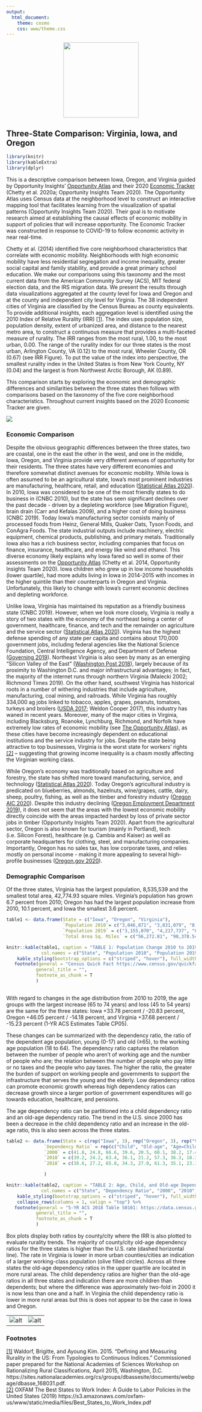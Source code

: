 ```yaml
---
output: 
  html_document:
    theme: cosmo
    css: www/theme.css
---
```

<center>
<a href = https://datascienceforthepublicgood.com/economic-mobility>
<img src="www/AEMLogoGatesColorsBlack-11.png" width="200">
</a>
</center>
## Three-State Comparison: Virginia, Iowa, and Oregon

```r
library(knitr)
library(kableExtra)
library(dplyr)
```


This is a descriptive comparison between Iowa, Oregon, and Virginia guided by Opportunity Insights’ [Opportunity Atlas](https://opportunityatlas.org/) and their 2020 [Economic Tracker](https://tracktherecovery.org/) (Chetty et al. 2020a; Opportunity Insights Team 2020). The Opportunity Atlas uses Census data at the neighborhood level to construct an interactive mapping tool that facilitates learning from the visualization of spatial patterns (Opportunity Insights Team 2020). Their goal is to motivate research aimed at establishing the causal effects of economic mobility in support of policies that will increase opportunity. The Economic Tracker was constructed in response to COVID-19 to follow economic activity in near real-time.

Chetty et al. (2014) identified five core neighborhood characteristics that correlate with economic mobility. Neighborhoods with high economic mobility have less residential segregation and income inequality, greater social capital and family stability, and provide a great primary school education. We make our comparisons using this taxonomy and the most current data from the American Community Survey (ACS), MIT federal election data, and the IRS migration data. We present the results through data visualizations aggregated at the county level for Iowa and Oregon and at the county and independent city level for Virginia. The 38 independent cities of Virginia are classified by the Census Bureau as county equivalents. To provide additional insights, each aggregation level is identified using the 2010 Index of Relative Rurality (IRR) <span id="ref1a">[[1]](#ref1)</span>. The index uses population size, population density, extent of urbanized area, and distance to the nearest metro area, to construct a continuous measure that provides a multi-faceted measure of rurality. The IRR ranges from the most rural, 1.00, to the most urban, 0.00. The range of the rurality index for our three states is the most urban, Arlington County, VA (0.12) to the most rural, Wheeler County, OR (0.67) (see IRR Figure). To put the value of the index into perspective, the smallest rurality index in the United States is from New York County, NY (0.04) and the largest is from Northwest Arctic Borough, AK (0.89).

This comparison starts by exploring the economic and demographic differences and similarities between the three states then follows with comparisons based on the taxonomy of the five core neighborhood characteristics. Throughout current insights based on the 2020 Economic Tracker are given.

![](www/fig1_copy.png)

### Economic Comparison

Despite the obvious geographic differences between the three states, two are coastal, one in the east the other in the west, and one in the middle, Iowa, Oregon, and Virginia provide very different avenues of opportunity for their residents. The three states have very different economies and therefore somewhat distinct avenues for economic mobility. While Iowa is often assumed to be an agricultural state, Iowa’s most prominent industries are manufacturing, healthcare, retail, and education ([Statistical Atlas 2020](https://statisticalatlas.com/state/Oregon/Industries)). In 2010, Iowa was considered to be one of the most friendly states to do business in (CNBC 2010), but the state has seen significant declines over the past decade - driven by a depleting workforce (see Migration Figure), brain drain (Carr and Kefalas 2009), and a higher cost of doing business (CNBC 2019). Today Iowa’s manufacturing sector consists mainly of processed foods from Heinz, General Mills, Quaker Oats, Tyson Foods, and ConAgra Foods. The state industrial outputs include machinery, electric equipment, chemical products, publishing, and primary metals. Traditionally Iowa also has a rich business sector, including companies that focus on finance, insurance, healthcare, and energy like wind and ethanol. This diverse economy likely explains why Iowa fared so well in some of their assessments on the [Opportunity Atlas](https://www.opportunityatlas.org/) (Chetty et al. 2014, Opportunity Insights Team 2020). Iowa children who grew up in low income households (lower quartile), had more adults living in Iowa in 2014-2015 with incomes in the higher quintile than their counterparts in Oregon and Virginia. Unfortunately, this likely to change with Iowa’s current economic declines and depleting workforce.

Unlike Iowa, Virginia has maintained its reputation as a friendly business state (CNBC 2019). However, when we look more closely, Virginia is really a story of two states with the economy of the northeast being a center of government, healthcare, finance, and tech and the remainder on agriculture and the service sector ([Statistical Atlas 2020](https://statisticalatlas.com/state/Oregon/Industries)). Virginia has the highest defense spending of any state per capita and contains about 170,000 government jobs, including federal agencies like the National Science Foundation, Central Intelligence Agency, and Department of Defense ([Governing 2019](https://www.governing.com/gov-data/federal-employees-workforce-numbers-by-state.html)). Northeast Virginia is also seen by many as an emerging “Silicon Valley of the East” ([Washington Post 2018](https://www.washingtonpost.com/news/business/wp/2018/06/22/feature/forget-silicon-valley-the-dulles-tech-corridor-is-cultivating-companies-that-break-the-mold/)), largely because of its proximity to Washington D.C. and major infrastructural advantages; in fact, the majority of the internet runs through northern Virginia (Malecki 2002; Richmond Times 2019). On the other hand, southwest Virginia has historical roots in a number of withering industries that include agriculture, manufacturing, coal mining, and railroads. While Virginia has roughly 334,000 ag jobs linked to tobacco, apples, grapes, peanuts, tomatoes, turkeys and broilers ([USDA 2017](https://www.nass.usda.gov/Statistics_by_State/Virginia/); Weldon Cooper 2017), this industry has waned in recent years. Moreover, many of the major cities in Virginia, including Blacksburg, Roanoke, Lynchburg, Richmond, and Norfolk have extremely low rates of economic mobility (see [The Opportunity Atlas](https://www.opportunityatlas.org/)), as these cities have become increasingly dependent on educational institutions and the service industry for jobs. Despite the state being attractive to top businesses, Virginia is the worst state for workers’ rights <span id="ref2a">[[2]](#ref2)</span> – suggesting that growing income inequality is a chasm mostly affecting the Virginian working class.

While Oregon’s economy was traditionally based on agriculture and forestry, the state has shifted more toward manufacturing, service, and technology ([Statistical Atlas 2020](https://statisticalatlas.com/state/Oregon/Industries)). Today Oregon’s agricultural industry is predicated on blueberries, almonds, hazelnuts, wine/grapes, cattle, dairy, sheep, poultry, fishing, as well as the timber and forestry industry ([Oregon AIC 2020](https://oregonaitc.org/resources/oregon-resources/oregon-map/)). Despite this industry declining ([Oregon Employment Department 2019](https://www.qualityinfo.org/-/oregon-s-forestry-and-logging-industry-from-planting-to-harvest)), it does not seem that the areas with the lowest economic mobility directly coincide with the areas impacted hardest by loss of private sector jobs in timber (Opportunity Insights Team 2020). Apart from the agricultural sector, Oregon is also known for tourism (mainly in Portland), tech (i.e. Silicon Forest), healthcare (e.g. Cambia and Kaiser) as well as corporate headquarters for clothing, steel, and manufacturing companies. Importantly, Oregon has no sales tax, has low corporate taxes, and relies mostly on personal income - making it more appealing to several high-profile businesses ([Oregon.gov 2020](https://www.oregon.gov/dor/pages/sales-tax.aspx)).

### Demographic Comparison

Of the three states, Virginia has the largest population, 8,535,539 and the smallest total area, 42,774.93 square miles. Virginia’s population has grown 6.7 percent from 2010; Oregon has had the largest population increase from 2010, 10.1 percent, and Iowa the smallest 3.6 percent.

```r
table1 <- data.frame(State = c("Iowa", "Oregon", "Virginia"), 
                     `Population 2010`= c("3,046,871", "3,831,079", "8,001,049"), 
                     `Population 2019` = c("3,155,070", "4,217,737", "8,535,519"), 
                     `Total Area Sq. Miles` = c("56,272.81", "98,378.54", "42,774.93"))

knitr::kable(table1, caption = "TABLE 1: Population Change 2010 to 2019", 
             col.names = c("State", "Population 2010", "Population 2019", "Total Area Sq. Miles")) %>%
    kable_styling(bootstrap_options = c("striped", "hover"), full_width = F, position = "center") %>%
   footnote(general = "Census Quick Fact https://www.census.gov/quickfacts/fact/table/IA,VA,OR/RHI12521",
           general_title = "",
           footnote_as_chunk = T
           )
  

```


With regard to changes in the age distribution from 2010 to 2019, the age groups with the largest increase (65 to 74 years) and loss (45 to 54 years) are the same for the three states: Iowa +33.78 percent / -20.83 percent, Oregon +46.05 percent / -14.18 percent, and Virginia +37.68 percent / -15.23 percent (1-YR ACS Estimates Table CP05).

These changes can be summarized with the dependency ratio, the ratio of the dependent age population, young (0-17) and old (≥65), to the working age population (18 to 64). The dependency ratio captures the relation between the number of people who aren’t of working age and the number of people who are; the relation between the number of people who pay little or no taxes and the people who pay taxes. The higher the ratio, the greater the burden of support on working people and governments to support the infrastructure that serves the young and the elderly. Low dependency ratios can promote economic growth whereas high dependency ratios can decrease growth since a larger portion of government expenditures will go towards education, healthcare, and pensions.

The age dependency ratio can be partitioned into a child dependency ratio and an old-age dependency ratio. The trend in the U.S. since 2000 has been a decrease in the child dependency ratio and an increase in the old-age ratio, this is also seen across the three states.

```r
table2 <- data.frame(State = c(rep("Iowa", 3), rep("Oregon", 3), rep("Virginia", 3), rep("United States", 3)), 
              `Dependency Ratio` = rep(c("Child", "Old-age", "Age=Child+Old-age"),4),
              `2000` = c(41.8, 24.8, 66.6, 39.6, 20.5, 60.1, 38.2, 17.4, 55.6, 41.5, 20.1, 61.6),
              `2010` = c(39.2, 24.2, 63.4, 36.1, 21.2, 57.3, 36.3, 18.3, 54.6, 38.7, 20.3, 59.0),
              `2018` = c(38.6, 27.2, 65.8, 34.3, 27.0, 61.3, 35.1, 23.1, 58.2, 36.8, 24.6, 61.4)

              )

knitr::kable(table2, caption = "TABLE 2: Age, Child, and Old-age Dependency Ratios over Time by State and United States", 
             col.names = c("State", "Dependency Ratio", "2000", "2010", "2018")) %>%
    kable_styling(bootstrap_options = c("striped", "hover"), full_width = F, position = "center") %>%
    collapse_rows(columns = 1, valign = "top") %>%
   footnote(general = "5-YR ACS 2018 Table S0101: https://data.census.gov/cedsci",
           general_title = "",
           footnote_as_chunk = T
           )
```

Box plots display both ratios by county/city where the IRR is also plotted to evaluate rurality trends. The majority of county/city old-age dependency ratios for the three states is higher than the U.S. rate (dashed horizontal line). The rate in Virginia is lower in more urban counties/cities an indication of a larger working-class population (olive filled circles). Across all three states the old-age dependency ratios in the upper quartile are located in more rural areas. The child dependency ratios are higher than the old-age ratios in all three states and indication there are more children than dependents; but where the difference was approximately two-fold in 2000 it is now less than one and a half. In Virginia the child dependency ratio is lower in more rural areas but this is does not appear to be the case in Iowa and Oregon.

  | 
- | - 
![alt](www/fig2.png) | ![alt](www/fig3.png)

### Footnotes 

<div id = "ref1">[[1]](#ref1a) Waldorf, Brigitte, and Ayoung Kim. 2015. "Defining and Measuring Rurality in the US: From Typologies to Continuous Indices." Commissioned paper prepared for the National Academies of Sciences Workshop on Rationalizing Rural Classifications, April 2015, Washington, D.C. https://sites.nationalacademies.org/cs/groups/dbassesite/documents/webpage/dbasse_168031.pdf.</div>

<div id = "ref2">[[2]](#ref2a) OXFAM The Best States to Work Index: A Guide to Labor Policies in the United States (2019) https://s3.amazonaws.com/oxfam-us/www/static/media/files/Best_States_to_Work_Index.pdf </div>
